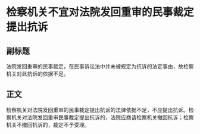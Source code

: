 # 检察机关不宜对法院发回重审的民事裁定提出抗诉
## 副标题
法院发回重审的民事裁定，在民事诉讼法中并未被规定为抗诉的法定事由，故检察机关对此抗诉的依据不足。
## 正文
检察机关对法院发回重审的民事裁定提出抗诉的法律依据不足，不应提出抗诉。检察机关对法院发回重审民事裁定提出抗诉的，法院应商请检察机关撤回抗诉；检察机关不撤回抗诉的，裁定不予受理。